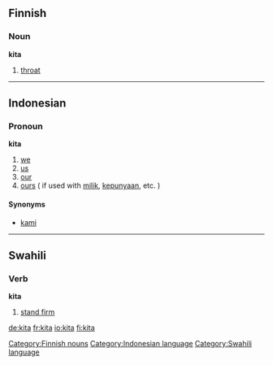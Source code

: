 ==Finnish==

=== Noun ===
'''kita'''

#[[throat]]

[[Category:Finnish nouns]]

----

==Indonesian==
=== Pronoun ===
'''kita'''

# [[we]]
# [[us]]
# [[our]]
# [[ours]] ( if used with [[milik]], [[punya|kepunyaan]], etc. )

==== Synonyms ====
* [[kami]]

[[Category:Indonesian language]]

----

==Swahili==
=== Verb ===
'''kita'''

# [[stand firm]]

[[Category:Swahili language]]

[[de:kita]]
[[fr:kita]]
[[io:kita]]
[[fi:kita]]